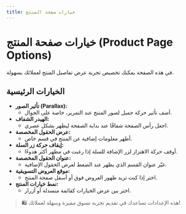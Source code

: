 ```yaml
---
title: خيارات صفحة المنتج
---
```


# خيارات صفحة المنتج (Product Page Options)

في هذه الصفحة يمكنك تخصيص تجربة عرض تفاصيل المنتج لعملائك بسهولة.

## الخيارات الرئيسية

- **تأثير الصور (Parallax):**
  - أضف تأثير حركة جميل لصور المنتج عند التمرير، خاصة على الجوال.
- **الهيدر الشفاف:**
  - اجعل رأس الصفحة شفافًا عند بداية الصفحة ليظهر بشكل عصري.
- **عرض الحقول المخصصة:**
  - أظهر معلومات إضافية عن المنتج في قسم خاص.
- **إيقاف حركة زر السلة:**
  - أوقف حركة الاهتزاز لزر الإضافة للسلة إذا رغبت في مظهر أكثر هدوءًا.
- **عنوان الحقول المخصصة:**
  - غيّر عنوان القسم الذي يظهر عند الضغط لعرض الحقول الإضافية.
- **موقع العروض التسويقية:**
  - اختر إذا كنت تريد ظهور العروض فوق أو أسفل صفحة المنتج.
- **نمط خيارات المنتج:**
  - اختر بين عرض الخيارات كقائمة منسدلة أو أزرار.

> 🛍️ هذه الإعدادات تساعدك في تقديم تجربة تسوق مميزة وسهلة لعملائك!
